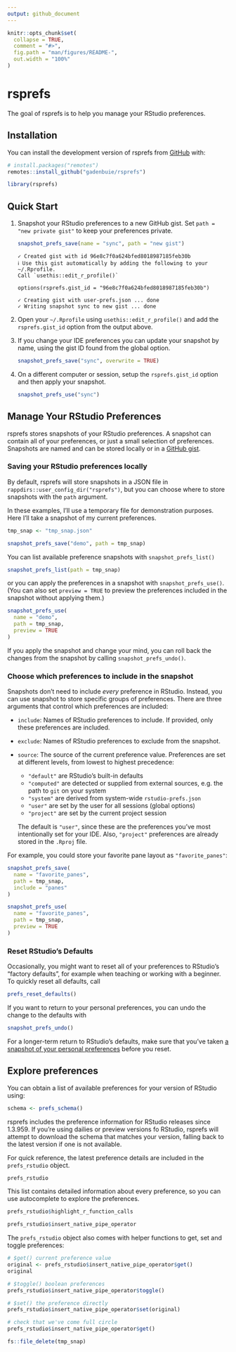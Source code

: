 ```yaml
---
output: github_document
---
```


<!-- README.md is generated from README.Rmd. Please edit that file -->

```r
knitr::opts_chunk$set(
  collapse = TRUE,
  comment = "#>",
  fig.path = "man/figures/README-",
  out.width = "100%"
)
```

# rsprefs

<!-- badges: start -->
<!-- badges: end -->

The goal of rsprefs is to help you manage your RStudio preferences.

## Installation

You can install the development version of rsprefs from [GitHub](https://github.com/) with:

``` r
# install.packages("remotes")
remotes::install_github("gadenbuie/rsprefs")
```

```r
library(rsprefs)
```

## Quick Start

1. Snapshot your RStudio preferences to a new GitHub gist.
   Set `path = "new private gist"` to keep your preferences private.
   
   ```r
   snapshot_prefs_save(name = "sync", path = "new gist")
   ```
   ```
   ✓ Created gist with id 96e8c7f0a624bfed8018987185feb30b
   ℹ Use this gist automatically by adding the following to your ~/.Rprofile.
   Call `usethis::edit_r_profile()`     
  
   options(rsprefs.gist_id = "96e8c7f0a624bfed8018987185feb30b")
  
   ✓ Creating gist with user-prefs.json ... done
   ✓ Writing snapshot sync to new gist ... done
   ```
  
2. Open your `~/.Rprofile` using `usethis::edit_r_profile()` and add the `rsprefs.gist_id` option from the output above.

3. If you change your IDE preferences you can update your snapshot by name,
   using the gist ID found from the global option.

   ```r
   snapshot_prefs_save("sync", overwrite = TRUE)
   ```
   
4. On a different computer or session, setup the `rsprefs.gist_id` option and then apply your snapshot.

   ```r
   snapshot_prefs_use("sync")
   ```

## Manage Your RStudio Preferences

rsprefs stores snapshots of your RStudio preferences.
A snapshot can contain all of your preferences, or just a small selection of preferences.
Snapshots are named and can be stored locally or in a [GitHub gist](https://gist.github.com).

### Saving your RStudio preferences locally

By default, rsprefs will store snapshots in a JSON file in `rappdirs::user_config_dir("rsprefs")`,
but you can choose where to store snapshots with the `path` argument.

In these examples, I'll use a temporary file for demonstration purposes.
Here I'll take a snapshot of my current preferences.

```r
tmp_snap <- "tmp_snap.json"

snapshot_prefs_save("demo", path = tmp_snap)
```

You can list available preference snapshots with `snapshot_prefs_list()`

```r
snapshot_prefs_list(path = tmp_snap)
```

or you can apply the preferences in a snapshot with `snapshot_prefs_use()`.
(You can also set `preview = TRUE` to preview the preferences included in the snapshot without applying them.)

```r
snapshot_prefs_use(
  name = "demo", 
  path = tmp_snap, 
  preview = TRUE
)
```

If you apply the snapshot and change your mind, you can roll back the changes from the snapshot by calling `snapshot_prefs_undo()`.

### Choose which preferences to include in the snapshot

Snapshots don't need to include _every_ preference in RStudio.
Instead, you can use snapshot to store specific groups of preferences.
There are three arguments that control which preferences are included:

- `include`: Names of RStudio preferences to include.
  If provided, only these preferences are included.
- `exclude`: Names of RStudio preferences to exclude from the snapshot.
- `source`: The source of the current preference value.
  Preferences are set at different levels, from lowest to highest precedence:

  - `"default"` are RStudio's built-in defaults
  - `"computed"` are detected or supplied from external sources, e.g. the
    path to `git` on your system
  - `"system"` are derived from system-wide `rstudio-prefs.json`
  - `"user"` are set by the user for all sessions (global options)
  - `"project"` are set by the current project session
  
  The default is `"user"`, since these are the preferences you've most
  intentionally set for your IDE. Also, `"project"` preferences are already
  stored in the `.Rproj` file.
  
For example, you could store your favorite pane layout as `"favorite_panes"`:

```r
snapshot_prefs_save(
  name = "favorite_panes", 
  path = tmp_snap,
  include = "panes"
)

snapshot_prefs_use(
  name = "favorite_panes",
  path = tmp_snap,
  preview = TRUE
)
```

### Reset RStudio's Defaults

Occasionally, you might want to reset all of your preferences to RStudio's "factory defaults", for example when teaching or working with a beginner.
To quickly reset all defaults, call

```r
prefs_reset_defaults()
```

If you want to return to your personal preferences, you can undo the change to the defaults with 

```r
snapshot_prefs_undo()
```

For a longer-term return to RStudio's defaults, make sure that you've taken [a snapshot of your personal preferences](#quick-start) before you reset.
  
## Explore preferences

You can obtain a list of available preferences for your version of RStudio using:

```r
schema <- prefs_schema()
```

rsprefs includes the preference information for RStudio releases since 1.3.959.
If you're using dailies or preview versions fo RStudio, rsprefs will attempt to download the schema that matches your version, falling back to the latest version if one is not available.

For quick reference, the latest preference details are included in the `prefs_rstudio` object.

```r
prefs_rstudio
```

This list contains detailed information about every preference, so you can use autocomplete to explore the preferences.

```r
prefs_rstudio$highlight_r_function_calls
```

```r
prefs_rstudio$insert_native_pipe_operator
```

The `prefs_rstudio` object also comes with helper functions to get, set and toggle preferences:

```r
# $get() current preference value
original <- prefs_rstudio$insert_native_pipe_operator$get()
original

# $toggle() boolean preferences
prefs_rstudio$insert_native_pipe_operator$toggle()

# $set() the preference directly
prefs_rstudio$insert_native_pipe_operator$set(original)

# check that we've come full circle
prefs_rstudio$insert_native_pipe_operator$get()
```

```r
fs::file_delete(tmp_snap)
```
